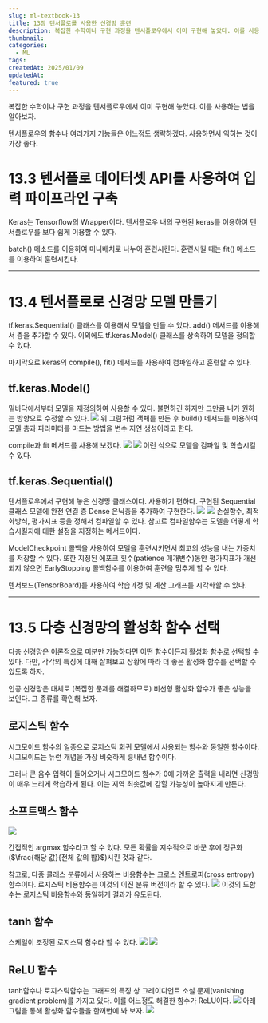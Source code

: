 ```yaml
---
slug: ml-textbook-13
title: 13장 텐서플로를 사용한 신경망 훈련
description: 복잡한 수학이나 구현 과정을 텐서플로우에서 이미 구현해 놓았다. 이를 사용하는 법을 알아보자.텐서플로우의 함수나 여러가지 기능들은 어느정도 생략하겠다. 사용하면서 익히는 것이 가장 좋다.
thumbnail: 
categories:
  - ML
tags: 
createdAt: 2025/01/09
updatedAt: 
featured: true
---
```

복잡한 수학이나 구현 과정을 텐서플로우에서 이미 구현해 놓았다. 이를 사용하는 법을 알아보자.

텐서플로우의 함수나 여러가지 기능들은 어느정도 생략하겠다. 사용하면서 익히는 것이 가장 좋다.

# 13.3 텐서플로 데이터셋 API를 사용하여 입력 파이프라인 구축
Keras는 Tensorflow의 Wrapper이다. 텐서플로우 내의 구현된 keras를 이용하여 텐서플로우를 보다 쉽게 이용할 수 있다.

batch() 메소드를 이용하여 미니배치로 나누어 훈련시킨다. 훈련시킬 때는 fit() 메소드를 이용하여 훈련시킨다.

---

# 13.4 텐서플로로 신경망 모델 만들기
tf.keras.Sequential() 클래스를 이용해서 모델을 만들 수 있다. add() 메서드를 이용해서 층을 추가할 수 있다.
이외에도 tf.keras.Model() 클래스를 상속하여 모델을 정의할 수 있다. 

마지막으로 keras의 compile(), fit() 메서드를 사용하여 컴파일하고 훈련할 수 있다.

## tf.keras.Model()
밑바닥에서부터 모델을 재정의하여 사용할 수 있다. 불편하긴 하지만 그만큼 내가 원하는 방향으로 수정할 수 있다.
![](https://velog.velcdn.com/images/jinsoolve/post/0ea2acb7-91ec-4192-b248-2aaf8b412b6b/image.png)
위 그림처럼 객체를 만든 후 build() 메서드를 이용하여 모델 층과 파라미터를 마드는 방법을 변수 지연 생성이라고 한다.

compile과 fit 메서드를 사용해 보겠다.
![](https://velog.velcdn.com/images/jinsoolve/post/36f3da52-1e76-4960-9b8c-c1e9dbd35533/image.png)
![](https://velog.velcdn.com/images/jinsoolve/post/8d360bfe-b44e-4701-b7e9-2f292ea61300/image.png)
이런 식으로 모델을 컴파일 및 학습시킬 수 있다.

## tf.keras.Sequential()
텐서플로우에서 구현해 놓은 신경망 클래스이다. 사용하기 편하다.
구현된 Sequential 클래스 모델에 완전 연결 층 Dense 은닉층을 추가하여 구현한다.
![](https://velog.velcdn.com/images/jinsoolve/post/9f52ec20-643f-4baf-a7df-03965fad9357/image.png)
![](https://velog.velcdn.com/images/jinsoolve/post/2d89d695-6183-46a2-ace1-ef5358fca634/image.png)
손실함수, 최적화방식, 평가지표 등을 정해서 컴파일할 수 있다.
참고로 컴파일함수는 모델을 어떻게 학습시킬지에 대한 설정을 지정하는 메서드이다.

ModelCheckpoint 콜백을 사용하여 모델을 훈련시키면서 최고의 성능을 내는 가중치를 저장할 수 있다. 또한 지정된 에포크 횟수(patience 매개변수)동안 평가지표가 개선되지 않으면 EarlyStopping 콜백함수를 이용하여 훈련을 멈추게 할 수 있다.

텐서보드(TensorBoard)를 사용하여 학습과정 및 계산 그래프를 시각화할 수 있다.

---
# 13.5 다층 신경망의 활성화 함수 선택
다층 신경망은 이론적으로 미분만 가능하다면 어떤 함수이든지 활성화 함수로 선택할 수 있다.
다만, 각각의 특징에 대해 살펴보고 상황에 따라 더 좋은 활성화 함수를 선택할 수 있도록 하자.

인공 신경망은 대체로 (복잡한 문제를 해결하므로) 비선형 활성화 함수가 좋은 성능을 보인다. 그 종류를 확인해 보자.

## 로지스틱 함수
시그모이드 함수의 일종으로 로지스틱 회귀 모델에서 사용되는 함수와 동일한 함수이다.
시그모이드는 뉴런 개념을 가장 비슷하게 흉내낸 함수이다.

그러나 큰 음수 입력이 들어오거나 시그모이드 함수가 0에 가까운 출력을 내리면 신경망이 매우 느리게 학습하게 된다. 이는 지역 최솟값에 갇힐 가능성이 높아지게 만든다.

## 소프트맥스 함수
![](https://velog.velcdn.com/images/jinsoolve/post/44ab9923-ae21-4293-beec-69d62d3810b8/image.png)

간접적인 argmax 함수라고 할 수 있다.
모든 확률을 지수적으로 바꾼 후에 정규화($\frac{해당 값}{전체 값의 합}$)시킨 것과 같다.

참고로, 다중 클래스 분류에서 사용하는 비용함수는 크로스 엔트로피(cross entropy)함수이다. 로지스틱 비용함수는 이것의 이진 분류 버전이라 할 수 있다.
![](https://velog.velcdn.com/images/jinsoolve/post/e8911091-684a-4554-b36c-85d362d59be7/image.png)
이것의 도함수는 로지스틱 비용함수와 동일하게 결과가 유도된다.

## tanh 함수
스케일이 조정된 로지스틱 함수라 할 수 있다.
![](https://velog.velcdn.com/images/jinsoolve/post/68c40e1b-8579-4f5c-bb9a-0b3479c7fb1f/image.png)
![](https://velog.velcdn.com/images/jinsoolve/post/8eed07a1-5cb8-4402-9e1d-e3853182cebe/image.png)

## ReLU 함수
tanh함수나 로지스틱함수는 그래프의 특징 상 그레이디언트 소실 문제(vanishing gradient problem)를 가지고 있다.
이를 어느정도 해결한 함수가 ReLU이다.
![](https://velog.velcdn.com/images/jinsoolve/post/fdd42823-8bcf-4dc5-83b2-ba392fb1ce8a/image.png)
아래 그림을 통해 활성화 함수들을 한꺼번에 봐 보자.
![](https://velog.velcdn.com/images/jinsoolve/post/aaf56513-c224-4eaf-89a6-5714da6993db/image.png)
